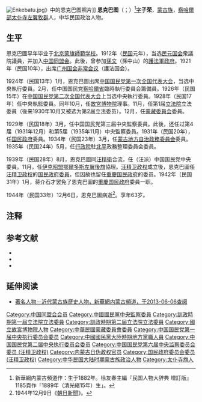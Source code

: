 [[File:Enkebatu.jpg|thumb]]》中的恩克巴图照片]]
'''恩克巴图'''（{{mong|m=ᠡᠩᠬᠡᠪᠠᠲᠤ |ZM=Engkebatu}}；{{bd|1882年||1944年|12月6日}}）<ref>新華網内蒙古頻道作：生于1882年。徐友春主編『民国人物大辞典 増訂版』1185頁作「1889年（清光緒15年）生」。</ref>[[字|字]]'''子荣'''，[[蒙古族|蒙古族]]，[[察哈爾部|察哈爾部]][[太仆寺左翼牧群|太仆寺左翼牧群]]人，中华民国政治人物。

==生平==
恩克巴圖早年毕业于[[北京蒙旗師範学校|北京蒙旗師範学校]]。1912年（[[民国紀元|民国]]元年），当选[[民元国会|民元国会]]衆議院議員，并加入[[中国同盟会|中国同盟会]]。此後，曾参加[[孫文|孫文]]（孫中山）的[[護法軍政府|護法軍政府]]。1921年（民国10年），出席[[广州国会非常会议|广州国会非常会议]]（護法国会）。

1924年（民国13年）1月，恩克巴圖出席[[中国国民党第一次全国代表大会|中国国民党第一次全国代表大会]]，当选中央執行委員。2月，任中国国民党[[察哈爾省|察哈爾省]]臨時執行委員会籌備員。1926年（民国15年）在[[中国国民党第二次全国代表大会|中国国民党第二次全国代表大会]]上当选中央執行委員。1928年（民国17年）任中央執監委員。同年10月，任[[國立故宮博物院|故宮博物院]]理事。11月，任第1届[[中華民国立法院|立法院]]立法委員（後来1930年10月又被选为第2届立法委员）。12月，任[[蒙藏委員会|蒙藏委員会]]委員。

1929年（民国18年）3月，任中国国民党第三届中央監察委員。此後，还任过第4届（1931年12月）和第5届（1935年11月）中央監察委員。1931年（民国20年），任[[国民政府|国民政府]]委員。1934年（民国23年）3月，任[[蒙古地方自治政務委員会|蒙古地方自治政務委員会]]委員。1935年（民国24年）5月，任[[中華民国行政院|行政院]]駐[[北京市|北平]]政務整理委員会委員。

1939年（民国28年）8月，恩克巴圖同[[汪精衛|汪精衛]]合流，任（汪派）中国国民党中央委員。11月，任[[伊克昭盟|伊克昭盟]][[鄂爾多斯左翼後旗|鄂爾多斯左翼後旗]]協理。[[汪精卫政权|汪精卫政权]]成立後，恩克巴圖任[[汪精卫政权|汪精卫政权]]的[[国民政府委员会_(汪精卫政权)|国民政府委員]]，但因故也留任[[重慶国民政府|重慶国民政府]]的委员。1942年（民国31年）1月，蒋介石才罢免了恩克巴圖的[[重慶国民政府|重慶国民政府]]委員一职。

1944年（民国33年）12月6日，恩克巴圖病逝<ref>1944年12月9日《[[朝日新聞|朝日新聞]]》。</ref>。享年63岁。

==注释==
{{Reflist}}

==参考文献==
*<span style="font-size:90%;">{{Cite book|author = 徐友春主編|title = 民国人物大辞典 増訂版|year = 2007|publisher = 河北人民出版社|isbn = 978-7-202-03014-1}}</span>
*<span style="font-size:90%;">{{Cite book|author = 劉国銘主編|title = 中国国民党百年人物全書|year = 2005|publisher =团結出版社|isbn = 7-80214-039-0}}</span>
*<span style="font-size:90%;">{{Cite book|author = 東亜問題調査会|title = 最新支那要人伝|year = 1941|publisher = [[朝日新聞社|朝日新聞社]]|isbn = }}</span>

==延伸阅读==
*[http://www.nmg.xinhuanet.com/nmgdcy/mingzu_fc/mgl_rw05.htm 著名人物－近代蒙古族歴史人物，新華網内蒙古頻道，于2013-06-06查阅] {{Wayback|url=http://www.nmg.xinhuanet.com/nmgdcy/mingzu_fc/mgl_rw05.htm |date=20200809151438 }}

{{中國國民黨第一屆中央執行委員會}}
{{中國國民黨第二屆中央執行委員會}}
{{第1屆中華民國訓政時期立法委員名單}}
{{第2屆中華民國訓政時期立法委員名單}}

{{DEFAULTSORT:E恩}}
[[Category:中国同盟会会员|Category:中国同盟会会员]]
[[Category:中國國民黨中央監察委員|Category:中國國民黨中央監察委員]]
[[Category:訓政時期第一屆立法院立法委員|Category:訓政時期第一屆立法院立法委員]]
[[Category:訓政時期第二屆立法院立法委員|Category:訓政時期第二屆立法院立法委員]]
[[Category:國立故宮博物院人物|Category:國立故宮博物院人物]]
[[Category:中華民國蒙藏委員會委員|Category:中華民國蒙藏委員會委員]]
[[Category:中国国民党第一届中央执行委员会委员|Category:中国国民党第一届中央执行委员会委员]]
[[Category:中國國民黨大陸時期地方黨職人員|Category:中國國民黨大陸時期地方黨職人員]]
[[Category:中国国民党第二届中央执行委员会委员|Category:中国国民党第二届中央执行委员会委员]]
[[Category:中国国民党第六届中央监察委员会委员_(汪精卫政权)|Category:中国国民党第六届中央监察委员会委员 (汪精卫政权)]]
[[Category:内蒙古日伪政权官员|Category:内蒙古日伪政权官员]]
[[Category:国民政府委员会委员_(汪精卫政权)|Category:国民政府委员会委员 (汪精卫政权)]]
[[Category:中华民国大陆时期蒙古族政治人物|Category:中华民国大陆时期蒙古族政治人物]]
[[Category:太仆寺旗人|Category:太仆寺旗人]]